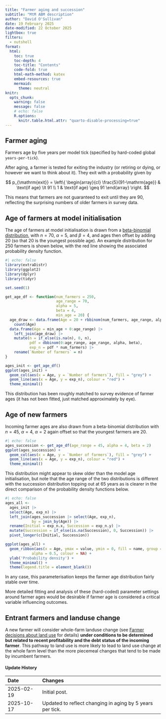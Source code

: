 ```yaml
---
title: "Farmer aging and succession"
subtitle: "MtM ABM description"
author: "David O'Sullivan"
date: 19 February 2025
date-modified: 22 October 2025
lightbox: true
filters:
  - nutshell
format:
  html:
    toc: true
    toc-depth: 4
    toc-title: "Contents"
    code-fold: true
    html-math-method: katex
    embed-resources: true
    mermaid:
      theme: neutral
knitr:
  opts_chunk: 
    warning: false
    message: false
    # echo: false
    R.options: 
      knitr.table.html.attr: "quarto-disable-processing=true"
---
```


## Farmer aging
Farmers age by five years per model tick (specified by hard-coded global `years-per-tick`).

After aging, a farmer is tested for exiting the industry (or retiring or dying, or however we want to think about it). They exit with a probability given by 

$$
p_{\mathrm{exit}} = \left\{
  \begin{array}{cl} 
    \frac{5}{91-\mathrm{age}} & \text{if age} \lt  91 \\
                            1 & \text{if age} \geq 91
  \end{array}
\right.
$$

This means that farmers are not guaranteed to exit until they are 90, reflecting the surprising numbers of older farmers in survey data.

## Age of farmers at model initialisation
The age of farmers at model initialisation is drawn from a [beta-binomial distribution](https://en.wikipedia.org/wiki/Beta-binomial_distribution), with $n=70$, $\alpha=5$, and $\beta=4$, and ages then offset by adding 20 (so that 20 is the youngest possible age). An example distribution for 250 farmers is shown below, with the red line showing the associated probability density function.

```r
#| echo: false
library(extraDistr)
library(ggplot2)
library(dplyr)
library(tidyr)

set.seed(1)

get_age_df <- function(num_farmers = 250,
                       age_range = 70,
                       alpha = 5,
                       beta = 4, 
                       min_age = 20) {
  age_draw <- data.frame(Age = 20 + rbbinom(num_farmers, age_range, alpha, beta)) |>
    count(Age)
  data.frame(Age = min_age + 0:age_range) |>
    left_join(age_draw) |>
    mutate(n = if_else(is.na(n), 0, n),
           pdf = dbbinom(0:age_range, age_range, alpha, beta),
           exp_n = pdf * num_farmers) |>
    rename(`Number of farmers` = n)
}

ages_init <- get_age_df()
ggplot(ages_init) +
  geom_col(aes(x = Age, y = `Number of farmers`), fill = "grey") +
  geom_line(aes(x = Age, y = exp_n), colour = "red") +
  theme_minimal()
```

This distribution has been roughly matched to survey evidence of farmer ages (it has not been fitted, just matched approximately by eye).

## Age of new farmers
Incoming farmer ages are also drawn from a beta-binomial distribution with $n=45$, $\alpha=4$, $\alpha=2$ again offset so that the youngest farmers are 20.

```r
#| echo: false
ages_succession <- get_age_df(age_range = 45, alpha = 4, beta = 2)
ggplot(ages_succession) +
  geom_col(aes(x = Age, y = `Number of farmers`), fill = "grey") +
  geom_line(aes(x = Age, y = exp_n), colour = "red") +
  theme_minimal()
```

This distribution might appear to skew older than the model age initialisation, but note that the age range of the two distributions is different with the succession distribution topping out at 65 years as is clearer in the direct comparison of the probability density functions below.

```r
#| echo: false
ages_all <- 
  ages_init |> 
  select(Age, exp_n) |> 
  left_join(ages_succession |> select(Age, exp_n), 
            by = join_by(Age)) |> 
  rename(Initial = exp_n.x, Succession = exp_n.y) |> 
  mutate(Succession = if_else(is.na(Succession), 0, Succession)) |> 
  pivot_longer(c(Initial, Succession))

ggplot(ages_all) +
  geom_ribbon(aes(x = Age, ymax = value, ymin = 0, fill = name, group = name), 
            alpha = 0.5, colour = NA) +
  ylab('Probability density') +
  theme_minimal() +
  theme(legend.title = element_blank())
```

In any case, this parameterisation keeps the farmer age distribution fairly stable over time. 

More detailed fitting and analysis of these (hard-coded) parameter settings around farmer ages would be desirable if farmer age is considered a critical variable influencing outcomes.

## Entrant farmers and landuse change
A new farmer will consider whole-farm landuse change (see [Farmer decisions about land use](04-farmer-decisions-land-use.qmd) for details) **under conditions to be determined but related to recent profitability and the debt status of the incoming farmer**. This pathway to land use is more likely to lead to land use change at the whole farm level than the more piecemeal changes that tend to be made by incumbent farmers.

::: {.callout-note collapse="true"}
#### Update History

| Date       | Changes
|:-          |:------
| 2025-02-19 | Initial post. 
| 2025-10-17 | Updated to reflect changing in aging by 5 years per tick.

:::
